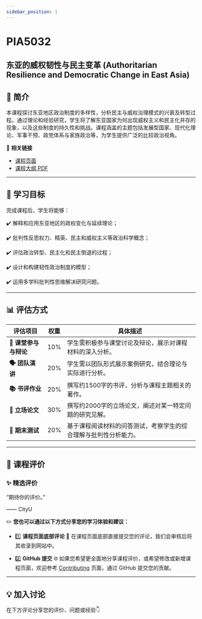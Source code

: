 ```yaml
---
sidebar_position: 1
---
```


# PIA5032
## 东亚的威权韧性与民主变革 (Authoritarian Resilience and Democratic Change in East Asia)

## **📘 简介**
本课程探讨东亚地区政治制度的多样性，分析民主与威权治理模式的兴衰及转型过程。通过理论和经验研究，学生将了解东亚国家为何出现威权主义和民主化并存的现象，以及这些制度的持久性和挑战。课程涵盖的主题包括发展型国家、现代化理论、军事干预、政党体系与家族政治等，为学生提供广泛的比较政治视角。

🔗 **相关链接**
- [课程页面](https://www.cityu.edu.hk/catalogue/pg/202526/course/PIA5032.htm)
- [课程大纲 PDF](https://www.cityu.edu.hk/catalogue/pg/202526/course/PIA5032.pdf)

---

## **🎯 学习目标**

完成课程后，学生将能够：

✔️ 解释和应用东亚地区的政权变化与延续理论；

✔️ 批判性反思权力、精英、民主和威权主义等政治科学概念；

✔️ 评估政治转型、民主化和民主倒退的过程；

✔️ 设计和构建韧性政治制度的模型；

✔️ 运用多学科批判性思维解决研究问题。

---

## **📊 评估方式**

| **评估项目**             | **权重** | **具体描述**                                                                                     |
|--------------------------|----------|--------------------------------------------------------------------------------------------------|
| **📖 课堂参与与辩论**     | 10%      | 学生需积极参与课堂讨论及辩论，展示对课程材料的深入分析。                                               |
| **🗣️ 团队演讲**          | 20%      | 学生需以团队形式展示案例研究，结合理论与实际进行分析。                                               |
| **📚 书评作业**           | 20%      | 撰写约1500字的书评，分析与课程主题相关的著作。                                                       |
| **📄 立场论文**           | 30%      | 撰写约2000字的立场论文，阐述对某一特定问题的研究见解。                                                 |
| **📝 期末测试**           | 20%      | 基于课程阅读材料的问答测试，考察学生的综合理解与批判性分析能力。                                         |

---

## **💬 课程评价**

### ✨ **精选评价**
<div className={commentStyles.commentBox}>
    <p className={commentStyles.commentText}>
        “期待你的评价。”
    </p>
    <p className={commentStyles.commentAuthor}>—— CityU</p>
</div>

✏️ **您也可以通过以下方式分享您的学习体验和建议：**

- 1️⃣ **课程页面底部评论**
💬 在课程页面底部直接提交您的评论，我们会审核后将其收录到网站中。

- 2️⃣ **GitHub 提交**
🌐 如果您希望更全面地分享课程评价，或希望修改或新增课程页面，欢迎参考 [Contributing](/contributing) 页面，通过 GitHub 提交您的贡献。

---

## **💡 加入讨论**

在下方评论分享您的评价、问题或经验👇
<Utterances />
